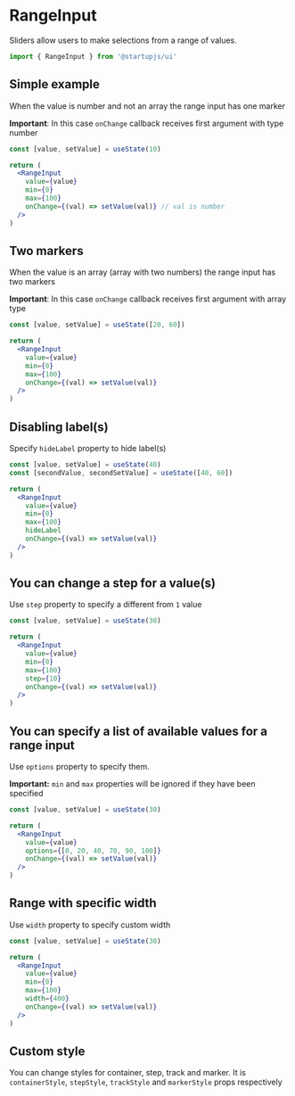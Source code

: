 
# RangeInput

Sliders allow users to make selections from a range of values.

```jsx
import { RangeInput } from '@startupjs/ui'
```

## Simple example
When the value is number and not an array the range input has one marker

**Important**: In this case `onChange` callback receives first argument with type number

```jsx example
const [value, setValue] = useState(10)

return (
  <RangeInput
    value={value}
    min={0}
    max={100}
    onChange={(val) => setValue(val)} // val is number
  />
)
```

## Two markers
When the value is an array (array with two numbers) the range input has two markers

**Important**: In this case `onChange` callback receives first argument with array type

```jsx example
const [value, setValue] = useState([20, 60])

return (
  <RangeInput
    value={value}
    min={0}
    max={100}
    onChange={(val) => setValue(val)}
  />
)
```

## Disabling label(s)

Specify `hideLabel` property to hide label(s)

```jsx example
const [value, setValue] = useState(40)
const [secondValue, secondSetValue] = useState([40, 60])

return (
  <RangeInput
    value={value}
    min={0}
    max={100}
    hideLabel
    onChange={(val) => setValue(val)}
  />
)
```

## You can change a step for a value(s)

Use `step` property to specify a different from `1` value

```jsx example
const [value, setValue] = useState(30)

return (
  <RangeInput
    value={value}
    min={0}
    max={100}
    step={10}
    onChange={(val) => setValue(val)}
  />
)
```

## You can specify a list of available values for a range input

Use `options` property to specify them.

**Important:** `min` and `max` properties will be ignored if they have been specified

```jsx example
const [value, setValue] = useState(30)

return (
  <RangeInput
    value={value}
    options={[0, 20, 40, 70, 90, 100]}
    onChange={(val) => setValue(val)}
  />
)
```

## Range with specific width

Use `width` property to specify custom width

```jsx example
const [value, setValue] = useState(30)

return (
  <RangeInput
    value={value}
    min={0}
    max={100}
    width={400}
    onChange={(val) => setValue(val)}
  />
)
```

## Custom style

You can change styles for container, step, track and marker.
It is `containerStyle`, `stepStyle`, `trackStyle` and `markerStyle` props respectively
